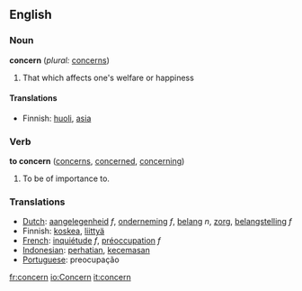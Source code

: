 ==English==

===Noun===
'''concern'''  (''plural:'' [[concerns]])
# That which affects one's welfare or happiness

====Translations====
*Finnish: [[huoli]], [[asia]]

===Verb===
'''to concern'''  ([[concerns]], [[concerned]], [[concerning]])
#To be of importance to.

===Translations===
*[[Dutch]]: [[aangelegenheid]] ''f'', [[onderneming]] ''f'', [[belang]] ''n'', [[zorg]], [[belangstelling]] ''f''
*Finnish: [[koskea]], [[liittyä]]
*[[French]]: [[inquiétude]] ''f'', [[préoccupation]] ''f''
*[[Indonesian]]: [[hati|perhatian]], [[cemas|kecemasan]]
*[[Portuguese]]: preocupação

[[fr:concern]]
[[io:Concern]]
[[it:concern]]